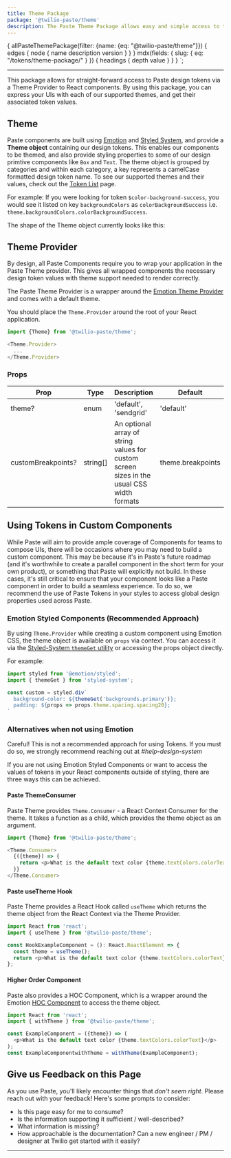 ```yaml
---
title: Theme Package
package: '@twilio-paste/theme'
description: The Paste Theme Package allows easy and simple access to the design tokens via a theme provider to React components
---
```



  {
    allPasteThemePackage(filter: {name: {eq: "@twilio-paste/theme"}}) {
      edges {
        node {
          name
          description
          version
        }
      }
    }
    mdx(fields: { slug: { eq: "/tokens/theme-package/" } }) {
      headings {
        depth
        value
      }
    }
  }
`;

<ComponentHeader
  name="Theme package"
  categoryRoute={SidebarCategoryRoutes.TOKENS}
  githubUrl="https://github.com/twilio-labs/paste/tree/master/packages/paste-core/components/button"
  storybookUrl="https://twilio-labs.github.io/paste/?path=/story/overview-theme--provider"
  data={props.data.allPasteThemePackage.edges}
/>

***

<contentwrapper>

<TableOfContents data={props.data.mdx.headings} />

<content>

This package allows for straight-forward access to Paste design tokens via a Theme Provider to React components. By using this package, you can express your UIs with each of our supported themes, and get their associated token values.

## Theme

Paste components are built using [Emotion](https://emotion.sh/) and [Styled System](https://styled-system.com), and provide a **Theme object** containing our design tokens. This enables our components to be themed, and also provide styling properties to some of our design primtive components like `Box` and `Text`. The theme object is grouped by categories and within each category, a key represents a camelCase formatted design token name. To see our supported themes and their values, check out the [Token List](/tokens/) page.

For example: If you were looking for token `$color-background-success`, you would see it listed on key `backgroundColors` as `colorBackgroundSuccess` i.e. `theme.backgroundColors.colorBackgroundSuccess`.

The shape of the Theme object currently looks like this:

<ThemeObjectDisplay />

## Theme Provider

By design, all Paste Components require you to wrap your application in the Paste Theme provider. This gives all wrapped components the necessary design token values with theme support needed to render correctly.

The Paste Theme Provider is a wrapper around the [Emotion Theme Provider](https://emotion.sh/docs/emotion-theming) and comes with a default theme.

You should place the `Theme.Provider` around the root of your React application.

```js
import {Theme} from '@twilio-paste/theme';

<Theme.Provider>
  ...
</Theme.Provider>
```

### Props

| Prop               | Type     | Description                                                                               | Default           |
| ------------------ | -------- | ----------------------------------------------------------------------------------------- | ----------------- |
| theme?             | enum     | 'default',  'sendgrid'                                                                    | 'default'         |
| customBreakpoints? | string[] | An optional array of string values for custom screen sizes in the usual CSS width formats | theme.breakpoints |

## Using Tokens in Custom Components

While Paste will aim to provide ample coverage of Components for teams to compose UIs, there will be occasions where you may need to build a custom component. This may be because it's in Paste's future roadmap (and it's worthwhile to create a parallel component in the short term for your own product), or something that Paste will explicitly not build. In these cases, it's still critical to ensure that your component looks like a Paste component in order to build a seamless experience. To do so, we recommend the use of Paste Tokens in your styles to access global design properties used across Paste.

### Emotion Styled Components (Recommended Approach)

By using `Theme.Provider` while creating a custom component using Emotion CSS, the theme object is available on `props` via context. You can access it via the [Styled-System `themeGet` utility](https://styled-system.com/api#themeget) or accessing the props object directly.

For example:

```js
import styled from '@emotion/styled';
import { themeGet } from 'styled-system';

const custom = styled.div`
  background-color: ${themeGet('backgrounds.primary')};
  padding: ${props => props.theme.spacing.spacing20};
`
```

### Alternatives when not using Emotion

<Callout variant="warning">
  <CalloutTitle as="h4">Careful!</CalloutTitle>
  <CalloutText>This is not a recommended approach for using Tokens. If you must do so, we strongly recommend reaching out at <em>#help-design-system</em></CalloutText>
</Callout>

If you are not using Emotion Styled Components or want to access the values of tokens in your React components outside of styling, there are three ways this can be achieved.

#### Paste ThemeConsumer

Paste Theme provides `Theme.Consumer` - a React Context Consumer for the theme. It takes a function as a child, which provides the theme object as an argument.

```js
import {Theme} from '@twilio-paste/theme';

<Theme.Consumer>
  {({theme}) => {
    return <p>What is the default text color {theme.textColors.colorText}</p>;
  }}
</Theme.Consumer>
```

#### Paste useTheme Hook

Paste Theme provides a React Hook called `useTheme` which returns the theme object from the React Context via the Theme Provider.

```js
import React from 'react';
import { useTheme } from '@twilio-paste/theme';

const HookExampleComponent = (): React.ReactElement => {
  const theme = useTheme();
  return <p>What is the default text color {theme.textColors.colorText}</p>;
};
```

#### Higher Order Component

Paste also provides a HOC Component, which is a wrapper around the Emotion [HOC Component](https://emotion.sh/docs/emotion-theming#withthemecomponent-reactcomponenttype-reactcomponenttype) to access the theme object.

```js
import React from 'react';
import { withTheme } from '@twilio-paste/theme';

const ExampleComponent = ({theme}) => (
  <p>What is the default text color {theme.textColors.colorText}</p>
);
const ExampleComponentwithTheme = withTheme(ExampleComponent);
```

## Give us Feedback on this Page

As you use Paste, you'll likely encounter things that _don't seem right_. Please reach out with your feedback! Here's some prompts to consider:

- Is this page easy for me to consume?
- Is the information supporting it sufficient / well-described?
- What information is missing?
- How approachable is the documentation? Can a new engineer / PM / designer at Twilio get started with it easily?
***

<Box marginTop="space90" id="changelog">
  <Changelog />
</Box>

</content>

</contentwrapper>
